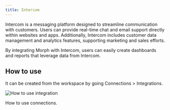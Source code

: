 ```yaml
---
title: Intercom
---
```


Intercom is a messaging platform designed to streamline communication with customers. Users can provide real-time chat and email support directly within websites and apps. Additionally, Intercom includes customer data management and analytics features, supporting marketing and sales efforts.

By integrating Morph with Intercom, users can easily create dashboards and reports that leverage data from Intercom.

## How to use

It can be created from the workspace by going Connections > Integrations.

<img
    src="/assets/images/integrations/integrations-how-to-use.png"
    alt="How to use integration"
/>

<CardGroup cols={1}>
    <Card title="Connector: DB / DWH / SaaS" href="/docs/en/data-sources/connectors">
        How to use connections.
    </Card>
</CardGroup>
